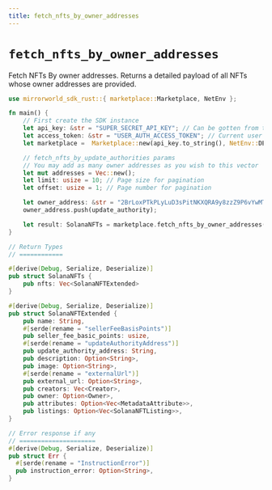 ```yaml
---
title: fetch_nfts_by_owner_addresses
---
```


# `fetch_nfts_by_owner_addresses`
Fetch NFTs By owner addresses. Returns a detailed payload of all NFTs whose owner addresses
are provided.

```rust
use mirrorworld_sdk_rust::{ marketplace::Marketplace, NetEnv };

fn main() {
    // First create the SDK instance
    let api_key: &str = "SUPER_SECRET_API_KEY"; // Can be gotten from the developer dashboard
    let access_token: &str = "USER_AUTH_ACCESS_TOKEN"; // Current user's auth token
    let marketplace =  Marketplace::new(api_key.to_string(), NetEnv::DEVNET, access_token.to_string());

    // fetch_nfts_by_update_authorities params
    // You may add as many owner addresses as you wish to this vector
    let mut addresses = Vec::new();
    let limit: usize = 10; // Page size for pagination
    let offset: usize = 1; // Page number for pagination

    let owner_address: &str = "2BrLoxPTkPLyLuD3sPitNKXQRA9y8zzZ9P6vYwMTtgBL";
    owner_address.push(update_authority);

    let result: SolanaNFTs = marketplace.fetch_nfts_by_owner_addresses(addresses, limit, offset).await.unwrap();
}

// Return Types
// ============

#[derive(Debug, Serialize, Deserialize)]
pub struct SolanaNFTs {
    pub nfts: Vec<SolanaNFTExtended>
}

#[derive(Debug, Serialize, Deserialize)]
pub struct SolanaNFTExtended {
    pub name: String,
    #[serde(rename = "sellerFeeBasisPoints")]
    pub seller_fee_basic_points: usize,
    #[serde(rename = "updateAuthorityAddress")]
    pub update_authority_address: String,
    pub description: Option<String>,
    pub image: Option<String>,
    #[serde(rename = "externalUrl")]
    pub external_url: Option<String>,
    pub creators: Vec<Creator>,
    pub owner: Option<Owner>,
    pub attributes: Option<Vec<MetadataAttribute>>,
    pub listings: Option<Vec<SolanaNFTListing>>,
}

// Error response if any
// =====================
#[derive(Debug, Serialize, Deserialize)]
pub struct Err {
  #[serde(rename = "InstructionError")]
  pub instruction_error: Option<String>,
}
```
